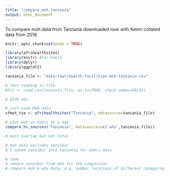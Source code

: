 ```yaml
---
title: "compare_moh_tanzania"
output: html_document
---
```


To compare moh data from Tanzania downloaded now with Kemri collated data from 2019.

```r
knitr::opts_chunk$set(echo = TRUE)

library(afrihealthsites)
library(knitr) #for kable
library(dplyr)
library(ggplot2)

```


```r

tanzania_file <- "data-raw\\health-facilities-moh-tanzania.csv"

# test reading in file
#tst <- read.csv(tanzania_file, as.is=TRUE, check.names=FALSE)

# 9378 obs

# just view MoH data
sfmoh_tza <- afrihealthsites("Tanzania", datasource=tanzania_file)

# plot moh vs kemri on a map
compare_hs_sources("Tanzania", datasources=c('who',tanzania_file))

# most overlap but not total

# moh data excludes zanzibar
# I added zanzibar into tanzania for kemri data

# todo 
# remove zanzibar from who for the comparison
# compare moh & who data, e.g. number locations of different categories



```



